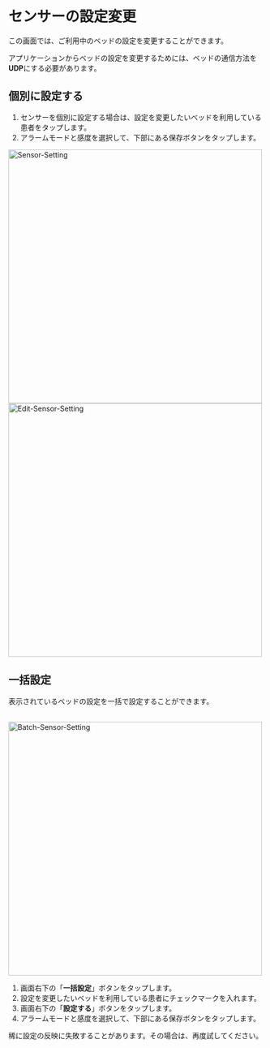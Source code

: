 # センサーの設定変更

この画面では、ご利用中のベッドの設定を変更することができます。

<Warning>アプリケーションからベッドの設定を変更するためには、ベッドの通信方法を**UDP**にする必要があります。</Warning>

## 個別に設定する

1. センサーを個別に設定する場合は、設定を変更したいベッドを利用している患者をタップします。
2. アラームモードと感度を選択して、下部にある保存ボタンをタップします。

<Image zoom src="/assets/setting/sensor-setting/sensor-setting.png" alt="Sensor-Setting" height="500" />

<Image zoom src="/assets/setting/sensor-setting/edit-sensor-setting.png" alt="Edit-Sensor-Setting" height="500" />

## 一括設定

表示されているベッドの設定を一括で設定することができます。<br></br>

<Image zoom src="/assets/setting/sensor-setting/batch-sensor-setting.png" alt="Batch-Sensor-Setting" height="500" />

1. 画面右下の「**一括設定**」ボタンをタップします。
2. 設定を変更したいベッドを利用している患者にチェックマークを入れます。
3. 画面右下の「**設定する**」ボタンをタップします。
4. アラームモードと感度を選択して、下部にある保存ボタンをタップします。

<Info>稀に設定の反映に失敗することがあります。その場合は、再度試してください。</Info>
